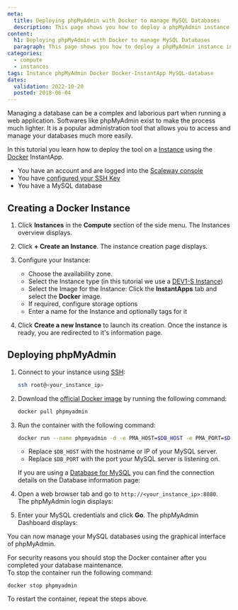 ```yaml
---
meta:
  title: Deploying phpMyAdmin with Docker to manage MySQL Databases
  description: This page shows you how to deploy a phpMyAdmin instance in a few steps using the Docker InstantApp.
content:
  h1: Deploying phpMyAdmin with Docker to manage MySQL Databases
  paragraph: This page shows you how to deploy a phpMyAdmin instance in a few steps using the Docker InstantApp.
categories:
  - compute
  - instances
tags: Instance phpMyAdmin Docker Docker-InstantApp MySQL-database 
dates:
  validation: 2022-10-20
  posted: 2018-06-04
---
```


Managing a database can be a complex and laborious part when running a web application. 
Softwares like phpMyAdmin exist to make the process much lighter. It is a popular administration tool that allows you to access and manage your databases much more easily.

In this tutorial you learn how to deploy the tool on a [Instance](https://www.scaleway.com/en/virtual-instances/) using the [Docker](https://www.docker.com/) InstantApp. 

<Message type="requirement">

- You have an account and are logged into the [Scaleway console](https://console.scaleway.com)
- You have [configured your SSH Key](/console/my-project/how-to/create-ssh-key/)
- You have a MySQL database

</Message>

## Creating a Docker Instance 

1. Click **Instances** in the **Compute** section of the side menu. The Instances overview displays. 

2. Click **+ Create an Instance**. The instance creation page displays.

3. Configure your Instance: 
    * Choose the availability zone.
    * Select the Instance type (in this tutorial we use a [DEV1-S Instance](https://console.scaleway.com/instance/servers/create?area=fr-par-1&imageGroup=distribution_ubuntu&imageKey=c1b530d8-0ca0-45c4-80db-ba06608287b2&region=fr-par-1&selectedImageTab=instantapp&selectedServerGroup=Development&serverKey=fr-par-1DEV1-S))
    * Select the Image for the Instance: Click the **InstantApps** tab and select the **Docker** image.
    * If required, configure storage options
    * Enter a name for the Instance and optionally tags for it

4. Click **Create a new Instance** to launch its creation. Once the instance is ready, you are redirected to it's information page.

## Deploying phpMyAdmin 

1. Connect to your instance using [SSH](/compute/instances/how-to/connect-to-instance):

    ```bash
    ssh root@<your_instance_ip>
    ```

2. Download the [official Docker image](https://hub.docker.com/_/phpmyadmin) by running the following command: 

    ```bash
    docker pull phpmyadmin
    ```

3. Run the container with the following command: 

    ```bash 
    docker run --name phpmyadmin -d -e PMA_HOST=$DB_HOST -e PMA_PORT=$DB_PORT -p 8080:80 phpmyadmin
    ``` 

    * Replace `$DB_HOST` with the hostname or IP of your MySQL server.
    * Replace `$DB_PORT` with the port your MySQL server is listening on. 

    <Message type="tip">

    If you are using a [Database for MySQL](https://www.scaleway.com/en/database/) you can find the connection details on the Database information page: 

    <Lightbox src="scaleway_database_information.webp" alt="" />

    </Message>

4. Open a web browser tab and go to `http://<your_instance_ip>:8080`. The phpMyAdmin login displays:

    <Lightbox src="scaleway_phpmyadmin_login.webp" alt="" />

5. Enter your MySQL credentials and click **Go**. The phpMyAdmin Dashboard displays: 

    <Lightbox src="scaleway_phpmyadmin_dashboard.webp" alt="" />

You can now manage your MySQL databases using the graphical interface of phpMyAdmin.

<Message type="note">

For security reasons you should stop the Docker container after you completed your database maintenance.  
To stop the container run the following command: 

```
docker stop phpmyadmin
```

To restart the container, repeat the steps above. 

</Message>
